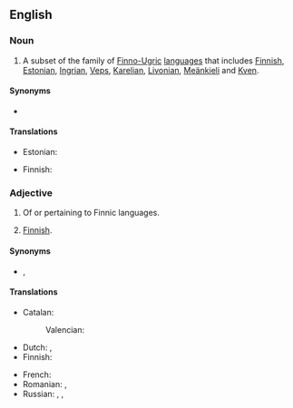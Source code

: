 ==English==
{{wikipedia}}

===Noun===
{{en-noun|-}}

# A subset of the family of [[Finno-Ugric]] [[language]]s that includes [[Finnish]], [[Estonian]], [[Ingrian]], [[Veps]], [[Karelian]], [[Livonian]], [[Meänkieli]] and [[Kven]].

====Synonyms====
* {{l|en|Baltic-Finnic}}

====Translations====
{{trans-top|subset of Finno-Ugric languages}}
* Estonian: {{t|et|[[läänemeresoome]] [[keeled]]}}
{{trans-mid}}
* Finnish: {{t|fi|[[itämerensuomalaiset]] [[kielet]]}}
{{trans-bottom}}

===Adjective===
{{en-adj|-}}

# Of or pertaining to Finnic languages.<!--see above-->
# {{lb|en|rare}} [[Finnish]].

====Synonyms====
* {{sense|pertaining to the Finnic languages}} {{l|en|Baltic-Finnic}}, {{l|en|Balto-Finnic}}

====Translations====
{{trans-top|pertaining to the Finnic languages}}
* Catalan: {{t+|ca|finès|m}}
*: Valencian: {{t+|ca|finés|m}}
* Dutch: {{t|nl|Oostzeefins}}, {{t|nl|Baltisch-Fins}}
* Finnish: {{t+|fi|itämerensuomalainen}}
{{trans-mid}}
* French: {{t+|fr|fennique}}
* Romanian: {{t+|ro|finic}}, {{t|ro|finez}}
* Russian: {{t+|ru|фи́нский}}, {{t|ru|прибалти́йско-фи́нский}}, {{t|ru|ба́лто-фи́нский}}
{{trans-bottom}}

{{trans-see|Finnish}}

{{topics|en|Language families}}